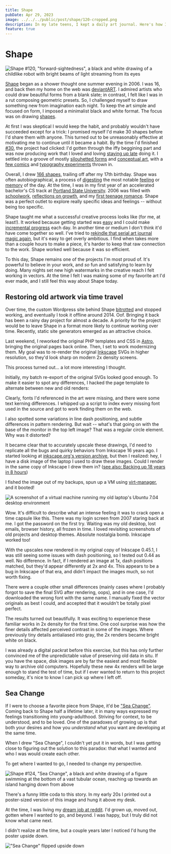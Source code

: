 ```yaml
---
title: Shape
pubDate: Apr 29, 2023
image: ../../../public/post/shape/120-cropped.png
description: In my late teens, I kept a daily art journal. Here's how I built it, and why it remains one of my favorite projects.
feature: true
---
```





# Shape

<Image
  src={heroImg}
  alt='Shape #120, "forward-sightedness", a black and white drawing of a childlike robot with bright beams of light streaming from its eyes'
/>

[Shape](https://chromakode.com/shape) began as a shower thought one summer evening in 2006. I was 16, and back then my home on the web was [deviantART](https://chromakode.deviantart.com). I admired artists who could draw beautiful forms from a blank slate; in contrast, I felt like I was in a rut composing geometric presets. So, I challenged myself to draw something new from imagination each night. To keep the art simple and focused on form, I imposed a minimalist black and white format. The focus was on drawing [shapes](https://chromakode.com/shape/19).

At first I was skeptical I would keep the habit, and probably wouldn't have succeeded except for a trick: I promised myself I'd make 30 shapes before I'd share them with anyone. This turned out to be unreasonably effective at motivating me to continue until it became a habit. By the time I'd finished [#30](https://chromakode.com/shape/30/), the project had clicked: I'd gotten through the iffy beggining part and was now producing work that I loved and loving [staying up late](https://chromakode.com/shape/38) doing it. I settled into a groove of mostly [silouhetted forms](https://chromakode.com/shape/110) and [conceptual art](https://chromakode.com/shape/34), with a [few comics](https://chromakode.com/shape/132) and [typography experiments](https://chromakode.com/shape/95) thrown in.

Overall, I drew [166 shapes](https://chromakode.com/shape/archives), trailing off after my 17th birthday. Shape was often autobiographical, a process of [digesting](https://chromakode.com/shape/97) the most notable [feeling](https://chromakode.com/shape/111) or [memory](https://chromakode.com/shape/73) of the day. At the time, I was in my first year of an accelerated bachelor's CS track at [Portland State University](https://pdx.edu). 2006 was filled with [schoolwork](https://chromakode.com/shape/105), [reflections on growth](https://chromakode.com/shape/35), and my [first teenage romance](https://chromakode.com/shape/142). Shape was a perfect outlet to explore really specific ideas and feelings -- without being too specific.

Shape taught me what a successful creative process looks like (for me, at least!). It worked because getting started was [easy](https://chromakode.com/shape/48) and I could make [incremental progress](https://chromakode.com/shape/65) each day. In another time or medium I don't think it'd have come together so well. I've tried to [rekindle that serial art journal magic again](https://chromakode.github.io/time/1), but it's easy to get overly ambitious. I find when takes more than a couple hours to make a piece, it's harder to keep that raw connection to the work. Shape worked well because it was so efficient.

To this day, Shape remains one of the projects I'm most proud of. It's powerful to believe in your work, and _so_ fun and satisfying to learn by doing. Many nights set new high watermarks in the creative reach I felt working in vectors. At the time I felt I was making some of my favorite art I'd ever made, and I still feel this way about Shape today.

## Restoring old artwork via time travel

Over time, the custom Wordpress site behind Shape [bitrotted](https://en.wikipedia.org/wiki/Software_rot) and stopped working, and eventually I took it offline around 2014. Oof. Bringing it back has been a rainy day project for almost a decade. A priority for the project would be to leave Shape in a format more likely to continue working over time. Recently, static site generators emerged as an attractive choice.

Last weekend, I reworked the original PHP templates and CSS in [Astro](https://astro.build), bringing the original pages back online. Then, I set to work modernizing them. My goal was to re-render the original [Inkscape](https://inkscape.org) SVGs in higher resolution, so they'd look sharp on modern 2x density screens.

This process turned out... a lot more interesting I thought.

Initially, my batch re-export of the original SVGs looked good enough. To make it easier to spot any differences, I hacked the page template to alternate between new and old renders:

<ComparisonGrid />

Clearly, fonts I'd referenced in the art were missing, and there were some text kerning differences. I whipped up a script to index every missing font used in the source and got to work finding them on the web.

I also spotted some variations in line dash positioning, and subtle differences in pattern rendering. But wait -- what's that going on with the base of the monitor in the top left image? That was a regular circle element. Why was it distorted?

It became clear that to accurately upscale these drawings, I'd need to replicate all the bugs and quirky behaviors from Inkscape 16 years ago. I started looking at [inkscape.org's version archive](https://inkscape.org/release/inkscape-0.45.1), but then I realized: hey, I have a disk image of the laptop I used to draw these images. Could I render in the same copy of Inkscape I drew them in? ([see also: Backing up 18 years in 8 hours](/post/18-years-in-8-hours))

I fished the image out of my backups, spun up a VM using [virt-manager](https://virt-manager.org), and it booted!

<Image
  src={druidVMImg}
  alt="A screenshot of a virtual machine running my old laptop's Ubuntu 7.04 desktop environment"
/>

Wow. It's difficult to describe what an intense feeling it was to crack open a time capsule like this. There was my login screen from 2007 staring back at me. I got the password on the first try. Waiting was my old desktop, lost emails, browser history, all frozen in time. I loved revisiting screenshots of old projects and desktop themes. Absolute nostalgia bomb. Inkscape worked too!

With the upscales now rendered in my original copy of Inkscape 0.45.1, I was still seeing some issues with dash positioning, so I tested out 0.44 as well. No difference. In fact, if I rendered an image at 1x, dash positions matched, but they'd appear differently at 2x and 4x. This appears to be a bug in Inkscape of that era, and didn't impact the images much, so not worth fixing.

There were a couple other small differences (mainly cases where I probably forgot to save the final SVG after rendering, oops), and in one case, I'd downloaded the wrong font with the same name. I manually fixed the vector originals as best I could, and accepted that it wouldn't be totally pixel perfect.

The results turned out beautifully. It was exciting to experience these familiar works in 2x density for the first time. One cool surprise was how the finer details affected perceived contrast in some of the images. Where previously tiny details antialiased into gray, the 2x renders became bright white on black.

I was already a digital packrat before this exercise, but this has only further convinced me of the unpredictable value of preserving old data in situ. If you have the space, disk images are by far the easiest and most flexible way to archive old computers. Hopefully these new 4x renders will be large enough to stand the test of time, but if I ever wanted to return to this project someday, it's nice to know I can pick up where I left off.

## Sea Change

If I were to choose a favorite piece from Shape, it'd be ["Sea Change"](https://chromakode.com/shape/124). Coming back to Shape half a lifetime later, it in many ways expressed my feelings transitioning into young-adulthood. Striving for context, to be understood, and to be loved. One of the paradoxes of growing up is that both your desires and how you _understand_ what you want are developing at the same time.

When I drew "Sea Change", I couldn't yet put it in words, but I was getting close to figuring out the solution to this paradox: that what I wanted and who I was would create each other.

To get where I wanted to go, I needed to change my perspective.

<Image
  src={seaChangeImg}
  alt='Shape #124, "Sea Change", a black and white drawing of a figure swimming at the bottom of a vast tubular ocean, reaching up towards an island hanging down from above'
/>

There's a funny little coda to this story. In my early 20s I printed out a poster-sized version of this image and hung it above my desk.

At the time, I was living my [dream job at reddit](http://redditblog.blogspot.com/2011/04/good-news-everyone.html). I'd grown up, moved out, gotten where I wanted to go, and beyond. I was happy, but I truly did not know what came next.

I didn't realize at the time, but a couple years later I noticed I'd hung the poster upside down.

<Image
  class="flip-y"
  src={seaChangeImg}
  alt='"Sea Change" flipped upside down'
/>
